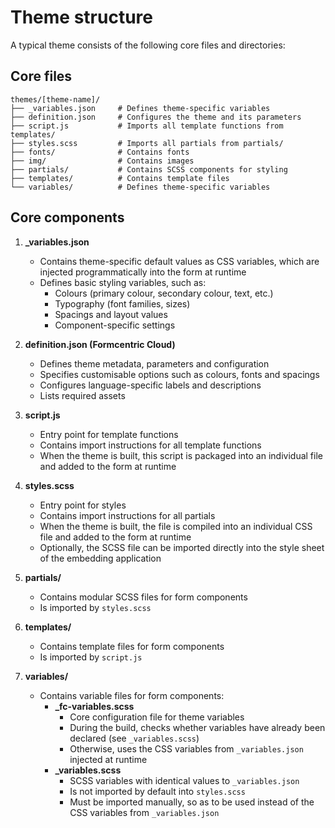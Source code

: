 
<Meta title='EN/Themes/Structure' />

# Theme structure

A typical theme consists of the following core files and directories:

## Core files

```
themes/[theme-name]/
├── _variables.json     # Defines theme-specific variables
├── definition.json     # Configures the theme and its parameters
├── script.js           # Imports all template functions from templates/
├── styles.scss         # Imports all partials from partials/
├── fonts/              # Contains fonts
├── img/                # Contains images
├── partials/           # Contains SCSS components for styling
├── templates/          # Contains template files
└── variables/          # Defines theme-specific variables
```

## Core components

1. **_variables.json**
    - Contains theme-specific default values as CSS variables, which are injected programmatically into the form at runtime
    - Defines basic styling variables, such as:
        - Colours (primary colour, secondary colour, text, etc.)
        - Typography (font families, sizes)
        - Spacings and layout values
        - Component-specific settings

2. **definition.json (Formcentric Cloud)**
    - Defines theme metadata, parameters and configuration
    - Specifies customisable options such as colours, fonts and spacings
    - Configures language-specific labels and descriptions
    - Lists required assets

3. **script.js**
    - Entry point for template functions
    - Contains import instructions for all template functions
    - When the theme is built, this script is packaged into an individual file and added to the form at runtime

4. **styles.scss**
    - Entry point for styles
    - Contains import instructions for all partials
    - When the theme is built, the file is compiled into an individual CSS file and added to the form at runtime
    - Optionally, the SCSS file can be imported directly into the style sheet of the embedding application

5. **partials/**
    - Contains modular SCSS files for form components
    - Is imported by `styles.scss`

6. **templates/**
    - Contains template files for form components
    - Is imported by `script.js`

7. **variables/**
    - Contains variable files for form components:
        - **_fc-variables.scss**
            - Core configuration file for theme variables
            - During the build, checks whether variables have already been declared (see `_variables.scss`)
            - Otherwise, uses the CSS variables from `_variables.json` injected at runtime
        - **_variables.scss**
            - SCSS variables with identical values to `_variables.json`
            - Is not imported by default into `styles.scss`
            - Must be imported manually, so as to be used instead of the CSS variables from `_variables.json`
